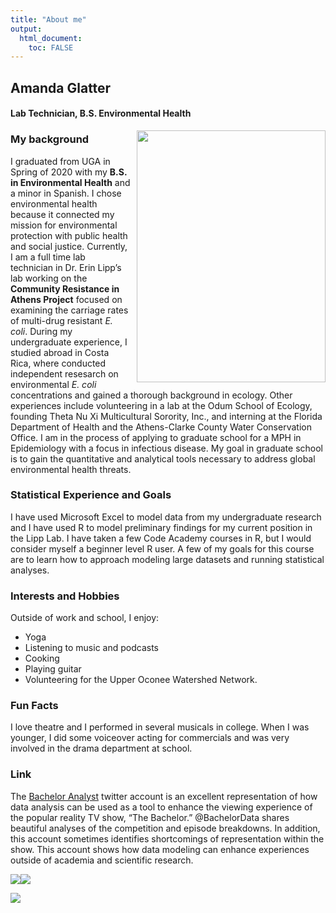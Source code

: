 ---
title: "About me"
output: 
  html_document:
    toc: FALSE
---


## Amanda Glatter
#### Lab Technician, B.S. Environmental Health
<img src="hairsquares.jpg"
style="float:right;padding-left:10px;"
width=302.4
height=403.2>

### My background
I graduated from UGA in Spring of 2020 with my **B.S. in Environmental Health** and a minor in Spanish. I chose environmental health because it connected my mission for environmental protection with public health and social justice. Currently, I am a full time lab technician in Dr. Erin Lipp's lab working on the **Community Resistance in Athens Project** focused on examining the carriage rates of multi-drug resistant _E. coli_. During my undergraduate experience, I studied abroad in Costa Rica, where conducted independent resesarch on environmental _E. coli_ concentrations and gained a thorough background in ecology. Other experiences include volunteering in a lab at the Odum School of Ecology, founding Theta Nu Xi Multicultural Sorority, Inc., and interning at the Florida Department of Health and the Athens-Clarke County Water Conservation Office. I am in the process of applying to graduate school for a MPH in Epidemiology with a focus in infectious disease. My goal in graduate school is to gain the quantitative and analytical tools necessary to address global environmental health threats.

### Statistical Experience and Goals
I have used Microsoft Excel to model data from my undergraduate research and I have used R to model preliminary findings for my current position in the Lipp Lab. I have taken a few Code Academy courses in R, but I would consider myself a beginner level R user. A few of my goals for this course are to learn how to approach modeling large datasets and running statistical analyses.

### Interests and Hobbies
Outside of work and school, I enjoy:

* Yoga
* Listening to music and podcasts
* Cooking
* Playing guitar
* Volunteering for the Upper Oconee Watershed Network.

### Fun Facts
I love theatre and I performed in several musicals in  college. When I was younger, I did some voiceover acting for commercials and was very involved in the drama department at school.

### Link
The [Bachelor Analyst](https://twitter.com/bachelordata) twitter account  is an excellent representation of how data analysis can be used as a tool to enhance the viewing experience of the popular reality TV show, "The Bachelor." @BachelorData shares beautiful analyses of the competition and episode breakdowns. In addition, this account sometimes identifies shortcomings of representation within the show. This account shows how data modeling can enhance experiences outside of academia and scientific research. 

<img src="dress.jpg"
style="float:left">

<img src="screentime.jpg">

<img src="race.jpg">
